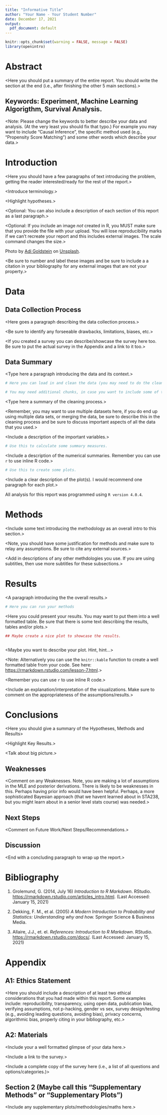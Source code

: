```yaml
---
title: "Informative Title"
author: "Your Name - Your Student Number"
date: December 17, 2021
output:
  pdf_document: default
---
```


```r
knitr::opts_chunk$set(warning = FALSE, message = FALSE)
library(openintro)
```



# Abstract

<Here you should put a summary of the entire report. You should write the section at the end (i.e., after finishing the other 5 main sections).>

## Keywords: Experiment, Machine Learning Algorigthm, Survival Analysis.

<Note: Please change the keywords to better describe your data and analysis. (At the very least you should fix that typo.) For example you may want to include "Causal Inference", the specific method used (e.g., "Propensity Score Matching") and some other words which describe your data.>


# Introduction

<Here you should have a few paragraphs of text introducing the problem, getting the reader interested/ready for the rest of the report.>

<Introduce terminology.>

<Highlight hypotheses.>

<Optional: You can also include a description of each section of this report as a last paragraph.>

<Optional: If you include an image _not_ created in R, you MUST make sure that you provide the file with your upload. You will lose reproducibility marks if we can't recreate your report and this includes external images. The scale command changes the size.>

\begin{center}
\includegraphics[width=7.5cm, height=4.5cm]{images/example-image.jpeg}
\end{center}

Photo by [Adi Goldstein]("https://unsplash.com/@adigold1?utm_source=unsplash&utm_medium=referral&utm_content=creditCopyText) on [Unsplash]("https://unsplash.com/s/photos/code?utm_source=unsplash&utm_medium=referral&utm_content=creditCopyText").

<Be sure to number and label these images and be sure to include a a citation in your bibliography for any external images that are not your property.>

# Data

## Data Collection Process

<Here goes a paragraph describing the data collection process.> 

<Be sure to identify any forseeable drawbacks, limitations, biases, etc.>

<If you created a survey you can describe/showcase the survey here too. Be sure to put the actual survey in the Appendix and a link to it too.>



## Data Summary

<Type here a paragraph introducing the data and its context.>

```r

# Here you can load in and clean the data (you may need to do the cleaning in a separate R script). 

# You may need additional chunks, in case you want to include some of the cleaning output.

```

<Type here a summary of the cleaning process.> 

<Remember, you may want to use multiple datasets here, if you do end up using multiple data sets, or merging the data, be sure to describe this in the cleaning process and be sure to discuss important aspects of all the data that you used.>

<Include a description of the important variables.> 

```r

# Use this to calculate some summary measures. 

```


<Include a description of the numerical summaries. Remember you can use `r ` to use inline R code.>

```r

# Use this to create some plots. 

```

<Include a clear description of the plot(s). I would recommend one paragraph for each plot.> 

All analysis for this report was programmed using `R version 4.0.4`.


# Methods

<Include some text introducing the methodology as an overall intro to this section.>

<Note, you should have some justification for methods and make sure to relay any assumptions. Be sure to cite any external sources.>

<Add in descriptions of any other methdologies you use. If you are using subtitles, then use more subtitles for these subsections.> 


# Results 

<A paragraph introducing the the overall results.>


```r

# Here you can run your methods


```

<Here you could present your results. You may want to put them into a well formatted table. Be sure that there is some text describing the results, tables and/or plots.>

```r


## Maybe create a nice plot to showcase the results.



```

<Maybe you want to describe your plot. Hint, hint...>


<Note: Alternatively you can use the `knitr::kable` function to create a well formatted table from your code. See here: [https://rmarkdown.rstudio.com/lesson-7.html](https://rmarkdown.rstudio.com/lesson-7.html).>


<Remember you can use `r ` to use inline R code.>

<Include an explanation/interpretation of the visualizations. Make sure to comment on the appropriateness of the assumptions/results.>

# Conclusions

<Here you should give a summary of the Hypotheses, Methods and Results>

<Highlight Key Results.>

<Talk about big picture.>

## Weaknesses

<Comment on any Weaknesses. Note, you are making a lot of assumptions in the MLE and posterior derivations. There is likely to be weaknesses in this. Perhaps having prior info would have been helpful. Perhaps, a more sophisticated Bayesian approach (that we havent learned about in STA238, but you might learn about in a senior level stats course) was needed.>

## Next Steps
<Comment on Future Work/Next Steps/Recommendations.>

## Discussion

<End with a concluding paragraph to wrap up the report.>


# Bibliography

1. Grolemund, G. (2014, July 16) *Introduction to R Markdown*. RStudio. [https://rmarkdown.rstudio.com/articles_intro.html](https://rmarkdown.rstudio.com/articles_intro.html). (Last Accessed: January 15, 2021) 

2. Dekking, F. M., et al. (2005) *A Modern Introduction to Probability and Statistics: Understanding why and how.* Springer Science & Business Media.

3.  Allaire, J.J., et. el. *References: Introduction to R Markdown*. RStudio. [https://rmarkdown.rstudio.com/docs/](https://rmarkdown.rstudio.com/docs/). (Last Accessed: January 15, 2021) 

\newpage

# Appendix

## A1: Ethics Statement

<Here you should include a description of at least two ethical considerations that you had made within this report. Some examples include: reproducibility, transparency, using open data, publication bias, verifying assumptions, not p-hacking, gender vs sex, survey design/testing (e.g., avoiding leading questions, avoiding bias), privacy concerns, algorithmic bias, properly citing in your bibliography, etc.>



## A2:  Materials

<Include your a well formatted glimpse of your data here.>

<Include a link to the survey.>

<Include a complete copy of the survey here (i.e., a list of all questions and options/categories.)>

## Section 2 (Maybe call this "Supplementary Methods" or "Supplementary Plots")

<Include any supplementary plots/methodologies/maths here.>
